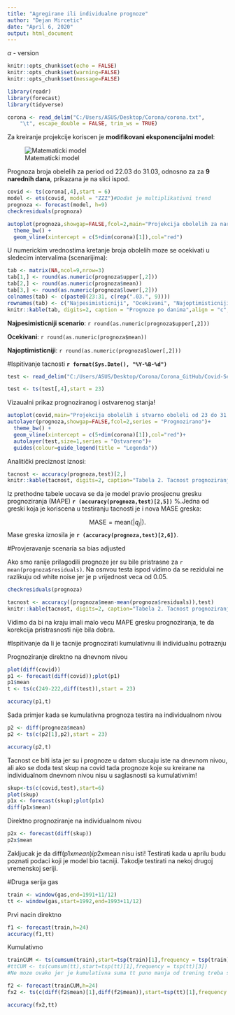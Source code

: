 ```yaml
---
title: "Agregirane ili individualne prognoze"
author: "Dejan Mircetic"
date: "April 6, 2020"
output: html_document
---
```


$\alpha$ - version


```r
knitr::opts_chunk$set(echo = FALSE)
knitr::opts_chunk$set(warning=FALSE)
knitr::opts_chunk$set(message=FALSE)
```

```r
library(readr)
library(forecast)
library(tidyverse)
```

```r
corona <- read_delim("C:/Users/ASUS/Desktop/Corona/corona.txt", 
    "\t", escape_double = FALSE, trim_ws = TRUE)
```
Za kreiranje projekcije koriscen je **modifikovani eksponencijalni model**:

![Matematicki model](C:/Users/ASUS/Desktop/Corona/image.png)

Prognoza broja obelelih za period od 22.03 do 31.03, odnosno za za **9 narednih dana**, prikazana je na slici ispod.

```r
covid <- ts(corona[,4],start = 6)
model <- ets(covid, model = "ZZZ")#Dodat je multiplikativni trend
prognoza <- forecast(model, h=9)
checkresiduals(prognoza)
```

```r
autoplot(prognoza,showgap=FALSE,fcol=2,main="Projekcija obolelih za narednih 9 dana",xlab="Dani u martu",ylab = "Broj obolelih")+
  theme_bw() +
  geom_vline(xintercept = c(5+dim(corona)[1]),col="red")
```

 U numerickim vrednostima kretanje broja obolelih moze se ocekivati u sledecim intervalima (scenarijima):
 
 
```r
tab <- matrix(NA,ncol=9,nrow=3)
tab[1,] <- round(as.numeric(prognoza$upper[,2]))
tab[2,] <- round(as.numeric(prognoza$mean))
tab[3,] <- round(as.numeric(prognoza$lower[,2]))
colnames(tab) <- c(paste0(23:31, c(rep(".03.", 9))))
rownames(tab) <- c("Najpesimisticniji", "Ocekivani", "Najoptimisticniji")
knitr::kable(tab, digits=2, caption = "Prognoze po danima",align = "c",booktabs = TRUE)
```

 **Najpesimisticniji scenario**:
`r round(as.numeric(prognoza$upper[,2]))`

**Ocekivani**:
`r round(as.numeric(prognoza$mean))`

**Najoptimisticniji**:
`r round(as.numeric(prognoza$lower[,2]))`

#Ispitivanje tacnosti
**`r format(Sys.Date(), "%Y-%B-%d")`**



```r
test <- read_delim("C:/Users/ASUS/Desktop/Corona/Corona_GitHub/Covid-Serbia/testMart.txt", "\t", escape_double = FALSE, trim_ws = TRUE)

test <- ts(test[,4],start = 23)
```
Vizaualni prikaz prognoziranog i ostvarenog stanja!

```r
autoplot(covid,main="Projekcija obolelih i stvarno oboleli od 23 do 31.03",xlab="Dani u martu",ylab = "Broj obolelih")+
autolayer(prognoza,showgap=FALSE,fcol=2,series = "Prognozirano")+
  theme_bw() +
  geom_vline(xintercept = c(5+dim(corona)[1]),col="red")+
  autolayer(test,size=1,series = "Ostvareno")+
  guides(colour=guide_legend(title = "Legenda"))
```

Analitički preciznost iznosi:
```r
tacnost <- accuracy(prognoza,test)[2,]
knitr::kable(tacnost, digits=2, caption="Tabela 2. Tacnost prognoziranja.",format = "html",col.names = "vrednosti")
```

Iz prethodne tabele uocava se da je model pravio prosjecnu gresku prognoziranja (MAPE) **`r (accuracy(prognoza,test)[2,5])`** %.Jedna od greski koja je koriscena u testiranju tacnosti je i nova MASE greska:

$$
  \text{MASE} = \text{mean}(|q_{j}|).
$$
Mase greska iznosila je **`r (accuracy(prognoza,test)[2,6])`**.

#Provjeravanje scenaria sa bias adjusted

Ako smo ranije prilagodili prognoze jer su bile pristrasne za `r mean(prognoza$residuals)`. Na osnvou testa ispod vidimo da se rezidulai ne razlikuju od white noise jer je p vrijednost veca od 0.05.

```r
checkresiduals(prognoza)
```
```r
tacnost <- accuracy((prognoza$mean-mean(prognoza$residuals)),test)
knitr::kable(tacnost, digits=2, caption="Tabela 2. Tacnost prognoziranja.")
```

Vidimo da bi na kraju imali malo vecu MAPE gresku prognoziranja, te da korekcija pristrasnosti nije bila dobra.

#Ispitivanje da li je tacnije prognozirati kumulativnu ili individualnu potraznju

Prognoziranje direktno na dnevnom nivou
```r
plot(diff(covid))
p1 <- forecast(diff(covid));plot(p1)
p1$mean
t <- ts(c(249-222,diff(test)),start = 23)

accuracy(p1,t)
```

Sada primjer kada se kumulativna prognoza testira na individualnom nivou
```r
p2 <- diff(prognoza$mean)
p2 <- ts(c(p2[1],p2),start = 23)

accuracy(p2,t)
```
Tacnost ce biti ista jer su i prognoze u datom slucaju iste na dnevnom nivou, ali ako se doda test skup na covid tada prognoze koje su kreirane na individualnom dnevnom nivou nisu u saglasnosti sa kumulativnim!
```r
skup<-ts(c(covid,test),start=6)
plot(skup)
p1x <- forecast(skup);plot(p1x)
diff(p1x$mean)
```

Direktno prognoziranje na individualnom nivou
```r
p2x <- forecast(diff(skup))
p2x$mean
```

Zakljucak je da diff(p1x$mean) i p2x$mean nisu isti! Testirati kada u aprilu budu poznati podaci koji je model bio tacniji. Takodje testirati na nekoj drugoj vremenskoj seriji.

#Druga serija gas
```r
train <- window(gas,end=1991+11/12)
tt <- window(gas,start=1992,end=1993+11/12)
```

Prvi nacin direktno
```r
f1 <- forecast(train,h=24)
accuracy(f1,tt)
```
Kumulativno
```r
trainCUM <- ts(cumsum(train),start=tsp(train)[1],frequency = tsp(train)[3])
#ttCUM <- ts(cumsum(tt),start=tsp(tt)[1],frequency = tsp(tt)[3])
#Ne moze ovako jer je kumulativna suma tt puno manja od trening treba se napraviti kumulativna suma citave serije pa oduyeti zadnja 24 mjeseca za test skup

f2 <- forecast(trainCUM,h=24)
fx2 <- ts(c(diff(f2$mean)[1],diff(f2$mean)),start=tsp(tt)[1],frequency = 12)

accuracy(fx2,tt)
```

